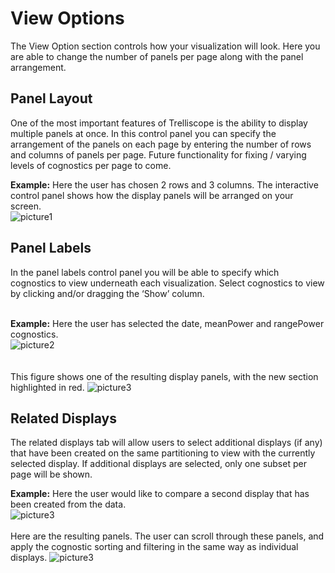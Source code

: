 
# View Options

The View Option section controls how your visualization will look.  Here you are able to change the number of panels per page along with the panel arrangement.

## Panel Layout

One of the most important features of Trelliscope is the ability to display multiple panels at once.  In this control panel you can specify the arrangement of the panels on each page by entering the number of rows and columns of panels per page. Future functionality for fixing / varying levels of cognostics per page to come.

**Example:**
Here the user has chosen 2 rows and 3 columns.  The interactive control panel shows how the display panels will be arranged on your screen. 
<br>
![picture1](figures/PL.png)


## Panel Labels
In the panel labels control panel you will be able to specify which cognostics to view underneath each visualization. Select cognostics to view by clicking and/or dragging the 'Show' column.

<br>
**Example:**
Here the user has selected the date, meanPower and rangePower cognostics.  
![picture2](figures/PLab.png)
<br>
<br>
<br>
This figure shows one of the resulting display panels, with the new section highlighted in red. 
![picture3](figures/PLabex.png)

## Related Displays
The related displays tab will allow users to select additional displays (if any) that have been created on the same partitioning to view with the currently selected display. If additional displays are selected, only one subset per page will be shown.

**Example:**
Here the user would like to compare a second display that has been created from the data.  
![picture3](figures/RD01.png)
<br>
<br>
Here are the resulting panels.  The user can scroll through these panels, and apply the cognostic sorting and filtering in the same way as individual displays.
![picture3](figures/RD02.png)